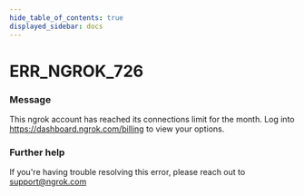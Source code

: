 ```yaml
---
hide_table_of_contents: true
displayed_sidebar: docs
---
```



# ERR_NGROK_726

### Message

This ngrok account has reached its connections limit for the month. Log into https://dashboard.ngrok.com/billing to view your options.

<ErrorDetails error="err_ngrok_726" />

### Further help

If you're having trouble resolving this error, please reach out to [support@ngrok.com](mailto:support@ngrok.com?subject=Help%20with%20ERR_NGROK_726)
